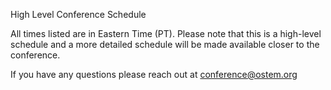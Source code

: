
<SiteLayout title="Schedule">

<div className="border-b-4 border-mulberry border-solid pb-4 mb-4 text-center">
    <p className="text-5xl font-display font-black">
        High Level Conference Schedule
    </p>
</div>

All times listed are in Eastern Time (PT). Please note that this is a high-level schedule and a more detailed schedule will be made available closer to the conference.
<!---  
<div className="text-2xl flex justify-center p-8">
  <CTAButton onClick="https://events.bizzabo.com/343425/agenda">View the full agenda here!</CTAButton>
</div>

## Thursday, November 10
- 12:00 PM - 6:00 PM     Check-in Desk Open
    
## Friday, November 11
- 9:00 AM - 10:00 AM   New to the Conference Session
- 9:00 AM - 1:00 PM    Site Visits (Limited spots available.)
- 10:00 AM - 12:00 PM  Career and Graduate School Bootcamp / Gender Affirming Clothing Swap / Meet & Greet Session
- 12:00 PM - 1:00 PM   Conference Kickoff Lunch with Keynote 
- 1:00 PM - 4:15 PM	   Career and Graduate School Expo
- 4:30 PM - 5:30 PM	   Workshop Block 1
- 5:30 PM - 6:30 PM	   Workshop Block 2
- 4:30 PM - 6:30 PM	   Racial Justice Program
- 6:30 PM - 7:15 PM	   Membership Regional Mixer
- 7:30 PM              Night on the Town (On Your Own)

## Saturday, November 12
- 8:00 AM - 10:00 AM	Breakfast
- 9:00 AM - 10:00 AM	Chapter Awards & Announcements
- 10:15 AM - 12:15 PM	Career and Graduate School Expo
- 12:30 PM - 2:00 PM	Lunch & Learn Sessions
- 2:10 PM - 3:10 PM	    Workshop Block 3
- 3:10 PM - 3:20 PM	    Break
- 3:30 PM - 4:30 PM	    Workshop Block 4
- 4:40 PM - 5:40 PM	    Workshop Block 5
- 5:40 PM - 6:00 PM	    Get Ready for Dinner
- 6:00 PM - 6:30 PM	    Reception
- 6:30 PM - 9:00 PM	    Dinner Program
- 9:00 PM - 11:00 PM	Social Mixers

## Sunday, November 13

- 9:00 AM - 12:00 PM	Gender Affirmation Symposium
-->

If you have any questions please reach out at [conference@ostem.org](mailto:conference@ostem.org?subject=High-Level%20Schedule%20Question%20)

</SiteLayout>
